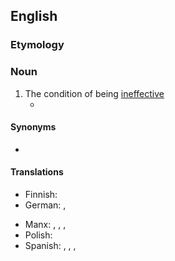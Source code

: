 ==English==

===Etymology===
{{suffix|en|ineffective|ness}}

===Noun===
{{en-noun|-|+}}

# The condition of being [[ineffective]]
#* {{quote-book
|en
|year=1974
|last=Tuck
|first=Anthony
|authorlink=Anthony Tuck
|chapter=The Political Community in 1377
|title=Richard II and the English Nobility
|url=https://archive.org/details/richardiienglish01tuck/
|location=[[New York]]
|publisher={{w|St. Martin's Press}}
|LCCN=73-89995
|OCLC=937778
|page=7
|pageurl=https://archive.org/details/richardiienglish01tuck/page/7/
|text=These diplomatic setbacks partly explain England’s military '''ineffectiveness''' in the 1370s, but equally important were lack of leadership, lack of money, and dissension over strategy.}}

====Synonyms====
* {{l|en|ineffectivity}}

====Translations====
{{trans-top|condition of being ineffective}}
* Finnish: {{t+|fi|tehottomuus}}
* German: {{t|de|Wirkungslosigkeit|f}}, {{t|de|Unwirksamkeit|f}}
{{trans-mid}}
* Manx: {{t|gv|neuvreeoilid|m}}, {{t|gv|neuobbraght|f}}, {{t|gv|neufondaght|f}}, {{t|gv|neufondid|m}}
* Polish: {{t+|pl|bezpłodność|f}}
* Spanish: {{t+|es|ineficacia|f}}, {{t|es|inefectividad|f}}, {{t|es|inoperancia|f}}, {{t+|es|infructuosidad|f}}
{{trans-bottom}}